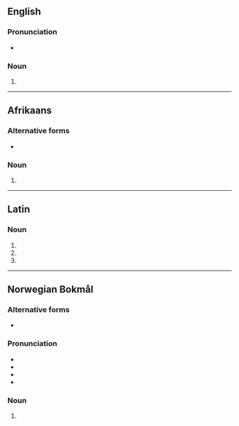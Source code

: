 ==English==

===Pronunciation===
* {{a|US}} {{IPA|en|/æb.ˈdɑm.ə.nə/}}

===Noun===
{{head|en|noun form}}

# {{en-ipl|abdomen|ending=ina}}

----

==Afrikaans==

===Alternative forms===
* {{l|af|abdomens}}

===Noun===
{{head|af|noun form}}

# {{plural of|af|abdomen}}

----

==Latin==

===Noun===
{{la-noun-form|abdōmina|g=n}}

# {{inflection of|la|abdōmen||nom|p}}
# {{inflection of|la|abdōmen||acc|p}}
# {{inflection of|la|abdōmen||voc|p}}

----

==Norwegian Bokmål==

===Alternative forms===
* {{l|nb|abdomen}}

===Pronunciation===
* {{IPA|nb|/abˈduːmɪna/}}
* {{audio|nb|NB - Pronunciation of Norwegian Bokmål «abdomina».ogg|Audio}}
* {{rhymes|nb|ɪna}}
* {{hyphenation|nb|ab|do|mi|na}}

===Noun===
{{head|nb|noun form|g=n}}

# {{inflection of|nb|abdomen||indefinite|p}}